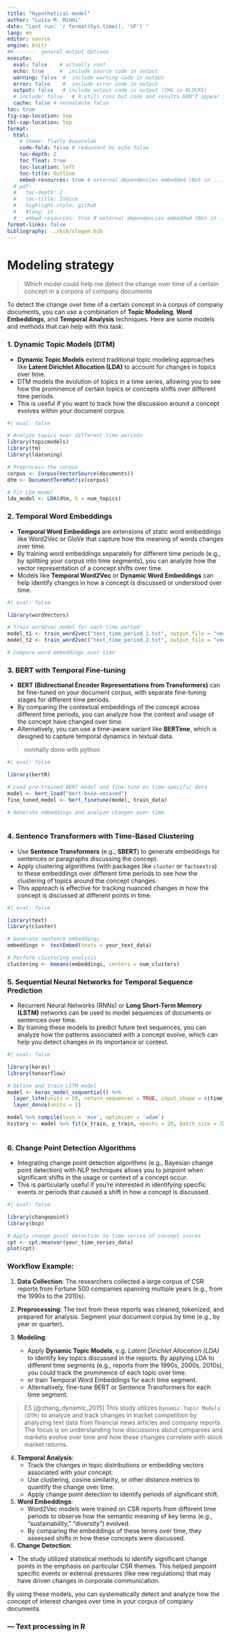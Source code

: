 ```yaml
---
title: "Hypothetical model"
author: "Luisa M. Mimmi"
date: "Last run: `r format(Sys.time(), '%F')`"
lang: en
editor: source
engine: knitr
## ------  general Output Options
execute:     
  eval: false    # actually run? 
  echo: true     #  include source code in output
  warning: false  #  include warning code in output
  error: false    #  include error code in output
  output: false   # include output code in output (CHG in BLOCKS)
  # include: false   # R still runs but code and results DON"T appear in output  
  cache: false # normalmnte false
toc: true
fig-cap-location: top
tbl-cap-location: top
format:
  html:
    # theme: flatly #spacelab
    code-fold: false # redundant bc echo false 
    toc-depth: 2
    toc_float: true
    toc-location: left
    toc-title: Outline
    embed-resources: true # external dependencies embedded (Not in ..._files/)
  # pdf:
  #   toc-depth: 2
  #   toc-title: Indice
  #   highlight-style: github
  #   #lang: it
  #   embed-resources: true # external dependencies embedded (Not in ..._files/)
format-links: false
bibliography: ../bib/slogan.bib
---
```



# Modeling strategy 

> Which model could help me detect the change over time of a certain concept in a corpora of company documents

To detect the change over time of a certain concept in a corpus of company documents, you can use a combination of **Topic Modeling**, **Word Embeddings**, and **Temporal Analysis** techniques. Here are some models and methods that can help with this task:

### 1. **Dynamic Topic Models (DTM)**
   - **Dynamic Topic Models** extend traditional topic modeling approaches like **Latent Dirichlet Allocation (LDA)** to account for changes in topics over time.
   - DTM models the evolution of topics in a time series, allowing you to see how the prominence of certain topics or concepts shifts over different time periods.
   - This is useful if you want to track how the discussion around a concept evolves within your document corpus.


```r
#| eval: false

# Analyze topics over different time periods
library(topicmodels)
library(tm)
library(ldatuning)

# Preprocess the corpus
corpus <- Corpus(VectorSource(documents))
dtm <- DocumentTermMatrix(corpus)

# Fit LDA model
lda_model <- LDA(dtm, k = num_topics)
```

### 2. **Temporal Word Embeddings**
   - **Temporal Word Embeddings** are extensions of static word embeddings like Word2Vec or GloVe that capture how the meaning of words changes over time.
   - By training word embeddings separately for different time periods (e.g., by splitting your corpus into time segments), you can analyze how the vector representation of a concept shifts over time.
   - Models like **Temporal Word2Vec** or **Dynamic Word Embeddings** can help identify changes in how a concept is discussed or understood over time.

```r
#| eval: false

library(wordVectors)

# Train word2vec model for each time period
model_t1 <- train_word2vec("text_time_period_1.txt", output_file = "vec_t1.bin")
model_t2 <- train_word2vec("text_time_period_2.txt", output_file = "vec_t2.bin")

# Compare word embeddings over time

```

### 3. **BERT with Temporal Fine-tuning**
   - **BERT (Bidirectional Encoder Representations from Transformers)** can be fine-tuned on your document corpus, with separate fine-tuning stages for different time periods.
   - By comparing the contextual embeddings of the concept across different time periods, you can analyze how the context and usage of the concept have changed over time.
   - Alternatively, you can use a time-aware variant like **BERTime**, which is designed to capture temporal dynamics in textual data.

> normally done with python 

```r
#| eval: false

library(bertR)

# Load pre-trained BERT model and fine-tune on time-specific data
model <- bert_load("bert-base-uncased")
fine_tuned_model <- bert_finetune(model, train_data)

# Generate embeddings and analyze changes over time
 

```

### 4. **Sentence Transformers with Time-Based Clustering**
   - Use **Sentence Transformers** (e.g., **SBERT**) to generate embeddings for sentences or paragraphs discussing the concept.
   - Apply clustering algorithms (with packages like `cluster` or `factoextra`) to these embeddings over different time periods to see how the clustering of topics around the concept changes.
   - This approach is effective for tracking nuanced changes in how the concept is discussed at different points in time.

```r
#| eval: false

library(text)
library(cluster)

# Generate sentence embeddings
embeddings <- textEmbed(texts = your_text_data)

# Perform clustering analysis
clustering <- kmeans(embeddings, centers = num_clusters)

```

### 5. **Sequential Neural Networks for Temporal Sequence Prediction**
   - Recurrent Neural Networks (RNNs) or **Long Short-Term Memory (LSTM)** networks can be used to model sequences of documents or sentences over time.
   - By training these models to predict future text sequences, you can analyze how the patterns associated with a concept evolve, which can help you detect changes in its importance or context.


```r
#| eval: false

library(keras)
library(tensorflow)

# Define and train LSTM model
model <- keras_model_sequential() %>%
  layer_lstm(units = 50, return_sequences = TRUE, input_shape = c(time_steps, features)) %>%
  layer_dense(units = 1)

model %>% compile(loss = 'mse', optimizer = 'adam')
history <- model %>% fit(x_train, y_train, epochs = 20, batch_size = 32)
 

```

### 6. **Change Point Detection Algorithms**
   - Integrating change point detection algorithms (e.g., Bayesian change point detection) with NLP techniques allows you to pinpoint when significant shifts in the usage or context of a concept occur.
   - This is particularly useful if you’re interested in identifying specific events or periods that caused a shift in how a concept is discussed.

```r
#| eval: false

library(changepoint)
library(bcp)

# Apply change point detection to time series of concept scores
cpt <- cpt.meanvar(your_time_series_data)
plot(cpt)

```

### Workflow Example:
1. **Data Collection**: The researchers collected a large corpus of CSR reports from Fortune 500 companies spanning multiple years (e.g., from the 1990s to the 2010s).

2. **Preprocessing**: The text from these reports was cleaned, tokenized, and prepared for analysis. Segment your document corpus by time (e.g., by year or quarter).

3. **Modeling**:
   - Apply **Dynamic Topic Models**, e.g.  *Latent Dirichlet Allocation (LDA)* to identify key topics discussed in the reports. By applying LDA to different time segments (e.g., reports from the 1990s, 2000s, 2010s), you could track the prominence of each topic over time.
   - or train Temporal Word Embeddings for each time segment.
   - Alternatively, fine-tune BERT or Sentence Transformers for each time segment.

> ES [@zhang_dynamic_2015] This study utilizes `Dynamic Topic Models (DTM)` to analyze and track changes in market competition by analyzing text data from financial news articles and company reports. The focus is on understanding how discussions about companies and markets evolve over time and how these changes correlate with stock market returns.

4. **Temporal Analysis**:
   - Track the changes in topic distributions or embedding vectors associated with your concept.
   - Use clustering, cosine similarity, or other distance metrics to quantify the change over time.
   - Apply change point detection to identify periods of significant shift.
   
5. **Word Embeddings**:
   - Word2Vec models were trained on CSR reports from different time periods to observe how the semantic meaning of key terms (e.g., "sustainability," "diversity") evolved.
   - By comparing the embeddings of these terms over time, they assessed shifts in how these concepts were discussed.

6. **Change Detection**:
  - The study utilized statistical methods to identify significant change points in the emphasis on particular CSR themes. This helped pinpoint specific events or external pressures (like new regulations) that may have driven changes in corporate communication.   
   


By using these models, you can systematically detect and analyze how the concept of interest changes over time in your corpus of company documents.

### --- Text processing in R

